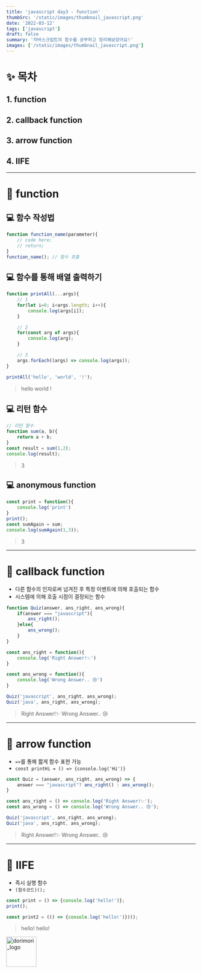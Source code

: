```yaml
---
title: 'javascript day3 - function'
thumbSrc: '/static/images/thumbnail_javascript.png'
date: '2022-03-12'
tags: ['javascript']
draft: false
summary: '자바스크립트의 함수를 공부하고 정리해보았어요!'
images: ['/static/images/thumbnail_javascript.png']
---
```

# ✨ 목차
## 1. function
## 2. callback function
## 3. arrow function
## 4. IIFE
---   
# 🎈 function
## 💻 함수 작성법
```js
function function_name(parameter){
    // code here;
    // return;
}
function_name(); // 함수 호출
```
   
## 💻 함수를 통해 배열 출력하기
```js
function printAll(...args){
    // 1
    for(let i=0; i<args.length; i++){
        console.log(args[i]);
    }

    // 2
    for(const arg of args){
        console.log(arg);
    }

    // 3
    args.forEach((args) => console.log(args));
}

printAll('hello', 'world', '!');
```
> hello
        world
        !
   
## 💻 리턴 함수
```js
// 리턴 함수
function sum(a, b){
    return a + b;
}
const result = sum(1,2);
console.log(result);
```
> 3
   
## 💻 anonymous function
```js
const print = function(){
    console.log('print')
}
print();
const sumAgain = sum;
console.log(sumAgain(1,3));
```
> 3
   
---
# 🎈 callback function
- 다른 함수의 인자로써 넘겨진 후 특정 이벤트에 의해 호출되는 함수
- 시스템에 의해 호출 시점이 결정되는 함수
```js
function Quiz(answer, ans_right, ans_wrong){
    if(answer === "javascript"){
        ans_right();
    }else{
        ans_wrong();
    }
}

const ans_right = function(){
    console.log('Right Answer!✨')
}

const ans_wrong = function(){
    console.log('Wrong Answer.. 😢')
}

Quiz('javascript', ans_right, ans_wrong);
Quiz('java', ans_right, ans_wrong);
```
> Right Answer!✨
        Wrong Answer.. 😢

   
---
# 🎈 arrow function
- `=>`를 통해 짧게 함수 표현 가능
- `const printHi = () => {console.log('Hi')}`
```js
const Quiz = (answer, ans_right, ans_wrong) => {
    answer === "javascript"? ans_right() : ans_wrong();
}

const ans_right = () => console.log('Right Answer!✨');
const ans_wrong = () => console.log('Wrong Answer.. 😢');

Quiz('javascript', ans_right, ans_wrong);
Quiz('java', ans_right, ans_wrong);
```
> Right Answer!✨
        Wrong Answer.. 😢
   
---
# 🎈 IIFE
- 즉시 실행 함수
- `(함수코드)();`
```js
const print = () => {console.log('hello!')};
print();

const print2 = (() => {console.log('hello!')})();
```
> hello!
        hello!




<img src="/static/images/dorimori_logo_long.jpg" height="80px" title="logo" alt="dorimori_logo"></img>